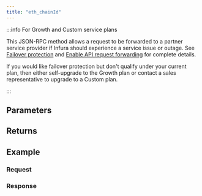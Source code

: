```yaml
---
title: "eth_chainId"
---
```




<Description />

:::info For Growth and Custom service plans

This JSON-RPC method allows a request to be forwarded to a partner service provider if Infura should
experience a service issue or outage. See [Failover protection](../concepts/failover-protection.md)
and [Enable API request forwarding](../how-to/failover-protection-imp-polygon.md)
for complete details.

If you would like failover protection but don't qualify under your current plan, then either
self-upgrade to the Growth plan or contact a sales representative to upgrade to a Custom plan.

:::

## Parameters


<Params />

## Returns


<Returns />

## Example


<Example />

### Request


<Request />

### Response


<Response />
